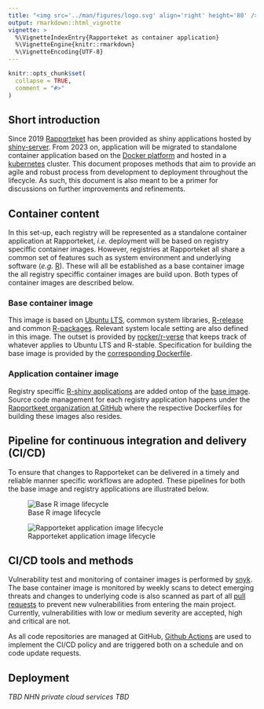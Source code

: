```yaml
---
title: "<img src='../man/figures/logo.svg' align='right' height='80' /> Rapporteket as container application"
output: rmarkdown::html_vignette
vignette: >
  %\VignetteIndexEntry{Rapporteket as container application}
  %\VignetteEngine{knitr::rmarkdown}
  %\VignetteEncoding{UTF-8}
---
```


```r
knitr::opts_chunk$set(
  collapse = TRUE,
  comment = "#>"
)
```

## Short introduction
Since 2019 [Rapporteket](https://rapporteket.github.io/rapporteket/) has been provided as shiny applications hosted by [shiny-server](https://www.rstudio.com/products/shiny/shiny-server/). From 2023 on, application will be migrated to standalone container application based on the [Docker platform](https://www.docker.com/) and hosted in a [kubernetes](https://kubernetes.io/) cluster. This document proposes methods that aim to provide an agile and robust process from development to deployment throughout the lifecycle. As such, this document is also meant to be a primer for discussions on further improvements and refinements.

## Container content
In this set-up, each registry will be represented as a standalone container application at Rapporteket, _i.e._ deployment will be based on registry speciffic container images. However, registries at Rapporteket all share a common set of features such as system environment and underlying software (_e.g._ [R](https://cran.r-project.org/)). These will all be established as a base container image the all registry speciffic container images are build upon. Both types of container images are described below. 

### Base container image
This image is based on [Ubuntu LTS](https://releases.ubuntu.com/), common system libraries, [R-release](https://cran.r-project.org/sources.html) and common [R-packages](https://en.wikipedia.org/wiki/R_package). Relevant system locale setting are also defined in this image. The outset is provided by [rocker/r-verse](https://github.com/rocker-org/rocker-versioned2/blob/master/README.md) that keeps track of whatever applies to Ubuntu LTS and R-stable. Specification for building the base image is provided by the [corresponding Dockerfile](https://github.com/Rapporteket/base-r/blob/main/Dockerfile).

### Application container image
Registry speciffic [R-shiny applications](https://shiny.rstudio.com/) are added ontop of the [base image](https://github.com/Rapporteket/base-r). Source code management for each registry application happens under the [Rapportkeet organization at GitHub](https://github.com/Rapporteket/) where the respective Dockerfiles for building these images also resides.

## Pipeline for continuous integration and delivery (CI/CD)
To ensure that changes to Rapporteket can be delivered in a timely and reliable manner specific workflows are adopted. These pipelines for both the base image and registry applications are illustrated below.

![Base R image lifecycle](base_image.png)

![Rapporteket application image lifecycle](app_image.png)

## CI/CD tools and methods
Vulnerability test and monitoring of container images is performed by [snyk](https://snyk.io/). The base container image is monitored by weekly scans to detect emerging threats and changes to underlying code is also scanned as part of all [pull requests](https://www.pagerduty.com/resources/learn/what-is-a-pull-request/) to prevent new vulnerabilities from entering the main project. Currently, vulnerabilities with low or medium severity are accepted, high and critical are not.

As all code repositories are managed at GitHub, [Github Actions](https://docs.github.com/en/actions) are used to implement the CI/CD policy and are triggered both on a schedule and on code update requests.

## Deployment
_TBD NHN private cloud services TBD_

